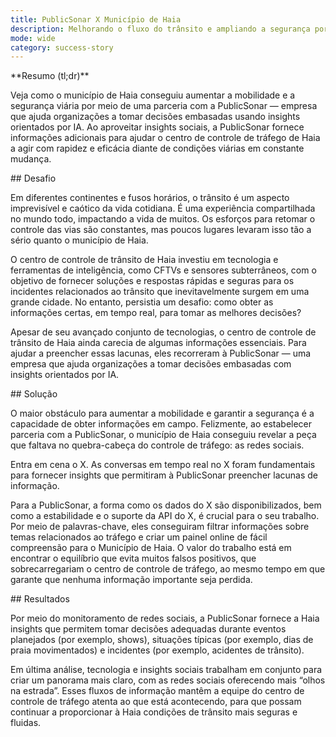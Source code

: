 ```yaml
---
title: PublicSonar X Município de Haia
description: Melhorando o fluxo do trânsito e ampliando a segurança por meio de monitoramento social.
mode: wide
category: success-story
---
```


<Note>
**Resumo (tl;dr)**

Veja como o município de Haia conseguiu aumentar a mobilidade e a segurança viária por meio de uma parceria com a PublicSonar — empresa que ajuda organizações a tomar decisões embasadas usando insights orientados por IA. Ao aproveitar insights sociais, a PublicSonar fornece informações adicionais para ajudar o centro de controle de tráfego de Haia a agir com rapidez e eficácia diante de condições viárias em constante mudança.
</Note>

<div id="challenge">
  ## Desafio
</div>

Em diferentes continentes e fusos horários, o trânsito é um aspecto imprevisível e caótico da vida cotidiana. É uma experiência compartilhada no mundo todo, impactando a vida de muitos. Os esforços para retomar o controle das vias são constantes, mas poucos lugares levaram isso tão a sério quanto o município de Haia.

O centro de controle de trânsito de Haia investiu em tecnologia e ferramentas de inteligência, como CFTVs e sensores subterrâneos, com o objetivo de fornecer soluções e respostas rápidas e seguras para os incidentes relacionados ao trânsito que inevitavelmente surgem em uma grande cidade. No entanto, persistia um desafio: como obter as informações certas, em tempo real, para tomar as melhores decisões?

Apesar de seu avançado conjunto de tecnologias, o centro de controle de trânsito de Haia ainda carecia de algumas informações essenciais. Para ajudar a preencher essas lacunas, eles recorreram à PublicSonar — uma empresa que ajuda organizações a tomar decisões embasadas com insights orientados por IA.

<div id="solution">
  ## Solução
</div>

O maior obstáculo para aumentar a mobilidade e garantir a segurança é a capacidade de obter informações em campo. Felizmente, ao estabelecer parceria com a PublicSonar, o município de Haia conseguiu revelar a peça que faltava no quebra-cabeça do controle de tráfego: as redes sociais.

Entra em cena o X. As conversas em tempo real no X foram fundamentais para fornecer insights que permitiram à PublicSonar preencher lacunas de informação.

Para a PublicSonar, a forma como os dados do X são disponibilizados, bem como a estabilidade e o suporte da API do X, é crucial para o seu trabalho. Por meio de palavras-chave, eles conseguiram filtrar informações sobre temas relacionados ao tráfego e criar um painel online de fácil compreensão para o Município de Haia. O valor do trabalho está em encontrar o equilíbrio que evita muitos falsos positivos, que sobrecarregariam o centro de controle de tráfego, ao mesmo tempo em que garante que nenhuma informação importante seja perdida.

<div id="results">
  ## Resultados
</div>

Por meio do monitoramento de redes sociais, a PublicSonar fornece a Haia insights que permitem tomar decisões adequadas durante eventos planejados (por exemplo, shows), situações típicas (por exemplo, dias de praia movimentados) e incidentes (por exemplo, acidentes de trânsito).

Em última análise, tecnologia e insights sociais trabalham em conjunto para criar um panorama mais claro, com as redes sociais oferecendo mais “olhos na estrada”. Esses fluxos de informação mantêm a equipe do centro de controle de tráfego atenta ao que está acontecendo, para que possam continuar a proporcionar à Haia condições de trânsito mais seguras e fluidas.